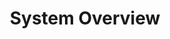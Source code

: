 ---
title: "System Overview"
description: "Different components of PipesHub system"
icon: "network-wired"
---